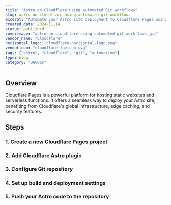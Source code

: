 ```yaml
---
title: "Astro on Cloudflare using automated Git workflows"
slug: astro-on-cloudflare-using-automated-git-workflows
excerpt: "Automate your Astro site deployment to Cloudflare Pages using Git workflow automation"
created_date: 2024-11-14
status: published
coverimage: "astro-on-cloudflare-using-automated-git-workflows.jpg"
vendor_name: "Cloudflare"
horizontal_logo: "cloudflare-horizontal-logo.svg"
vendoricon: "cloudflare-favicon.svg"
tags: ["astro", "cloudflare", "git", "automation"]
type: blog
category: "DevOps"
---
```


## Overview

Cloudflare Pages is a powerful platform for hosting static websites and serverless functions. It offers a seamless way to deploy your Astro site, benefiting from Cloudflare's global infrastructure, edge caching, and security features.

## Steps

### 1. Create a new Cloudflare Pages project

### 2. Add Cloudflare Astro plugin

### 3. Configure Git repository

### 4. Set up build and deployment settings

### 5. Push your Astro code to the repository
